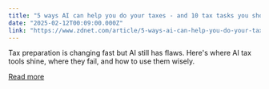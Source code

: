 ```yaml
---
title: "5 ways AI can help you do your taxes - and 10 tax tasks you shouldn't trust it with"
date: "2025-02-12T00:09:00.000Z"
link: "https://www.zdnet.com/article/5-ways-ai-can-help-you-do-your-taxes-and-10-tax-tasks-you-shouldnt-trust-it-with/"
---
```


Tax preparation is changing fast but AI still has flaws. Here's where AI tax tools shine, where they fail, and how to use them wisely.

[Read more](https://www.zdnet.com/article/5-ways-ai-can-help-you-do-your-taxes-and-10-tax-tasks-you-shouldnt-trust-it-with/)
